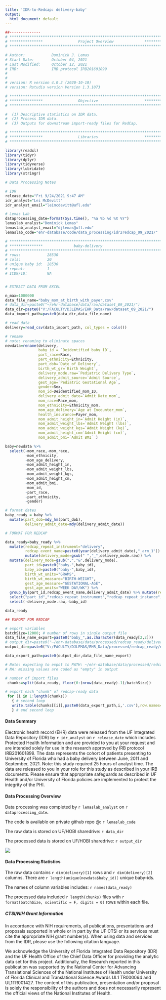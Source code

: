 ```yaml
---
title: 'IDR-to-Redcap: delivery-baby'
output:
  html_document: default
---
```


```r
##-------------- 
# **************************************************************************** #
# ***************                Project Overview              *************** #
# **************************************************************************** #

# Author:            Dominick J. Lemas 
# Start Date:        October 04, 2021 
# Last Modified:     October 12, 2021 
# IRB:               IRB protocol IRB201601899  
#                    
#
# version: R version 4.0.3 (2020-10-10)
# version: Rstudio version Version 1.3.1073 

# **************************************************************************** #
# ***************                Objective                     *************** #
# **************************************************************************** #

#  (1) Descriptive statistics on IDR data. 
#  (2) Process IDR data. 
#  (3) Outputs for downstream import-ready files for RedCap. 


```

```r

# **************************************************************************** #
# ***************                Libraries                     *************** #
# **************************************************************************** #

library(readxl)
library(tidyr)
library(dplyr)
library(tidyverse)
library(lubridate)
library(stringr)

```

```r
# Data Processing Notes

# IDR
release_date="Fri 9/24/2021 9:47 AM"
idr_analyst="Lei McDevitt"
idr_analyst_email="leimcdevitt@ufl.edu"

# Lemas Lab
dataprocessing_date=format(Sys.time(), "%a %b %d %X %Y")
lemaslab_analyst="Dominick Lemas"
lemaslab_analyst_email="djlemas@ufl.edu"
lemaslab_code="ehr-database/code/data_processing/idr2redcap_09_2021/"

```


```r

# **************************************************************************** #
# ***************              baby-delivery                                             
# **************************************************************************** #
# rows:            28530
# cols:            20 
# unique baby id:  28530
# repeat:          1
# ICD9/10:         NA


# EXTRACT DATA FROM EXCEL

n_max=1000000
data_file_name="baby_mom_at_birth_with_payer.csv"
# data_dir=paste0("~/ehr-database/data/raw/dataset_09_2021/")
data_dir=paste0("V:/FACULTY/DJLEMAS/EHR_Data/raw/dataset_09_2021/")
data_import_path=paste0(data_dir,data_file_name)

# read data
delivery=read_csv(data_import_path, col_types = cols()) 

# rename
# note: renaming to eliminate spaces 
newdata=rename(delivery, 
               baby_id = `Deidentified_baby_ID`, 
               part_race=Race,
               part_ethnicity=Ethnicity, 
               part_dob=`Date of Delivery`, 
               birth_wt_gr=`Birth Weight`,
               delivery_mode.raw=`Pediatric Delivery Type`,
               delivery_admit_source=`Admit Source`,
               gest_age=`Pediatric Gestational Age`, 
               gender=Sex, 
               mom_id=Deidentified_mom_ID,
               delivery_admit_date=`Admit Date_mom`, 
               mom_race=Race_mom,
               mom_ethnicity=Ethnicity_mom,
               mom_age_delivery=`Age at Encounter_mom`,
               health_insurance=Payer_mom,
               mom_admit_height_in=`Admit Height (in)`,
               mom_admit_weight_lbs=`Admit Weight (lbs)`,
               mom_admit_weight_kgs=`Admit Weight (kg)`,
               mom_admit_height_cm=`Admit Height (cm)`,
               mom_admit_bmi=`Admit BMI` )

baby=newdata %>%
  select(-mom_race,-mom_race, 
         -mom_ethnicity,
         -mom_age_delivery,
         -mom_admit_height_in, 
         -mom_admit_weight_lbs, 
         -mom_admit_weight_kgs,
         -mom_admit_height_cm, 
         -mom_admit_bmi, 
         -mom_id,
         -part_race,
         -part_ethnicity,
         -gender)

# format dates
baby_ready = baby %>%
  mutate(part_dob=mdy_hm(part_dob),
         delivery_admit_date=mdy(delivery_admit_date))

# FORMAT FOR REDCAP

data_ready=baby_ready %>%
  mutate(redcap_repeat_instrument="delivery",
         redcap_event_name=paste0(year(delivery_admit_date),"_arm_1")) %>%
         mutate(delivery_mode=gsub(" ","_",delivery_mode.raw)) %>%
  mutate(delivery_mode=gsub(",","&",delivery_mode),
         part_id=paste0("baby-",baby_id),
         baby_id=paste0("baby-",baby_id),
         birth_wt_units="GRAMS",
         birth_wt_measure="BIRTH-WEIGHT",
         gest_age_measure="GESTATIONAL-AGE",
         gest_age_units="WEEK DAY/WK") %>%
  group_by(part_id,redcap_event_name,delivery_admit_date) %>% mutate(redcap_repeat_instance = row_number()) %>%
  select("part_id","redcap_repeat_instrument","redcap_repeat_instance","redcap_event_name",everything()) %>%
  select(-delivery_mode.raw,-baby_id) 

data_ready

## EXPORT FOR REDCAP

# export variables
batchSize=12000; # number of rows in single output file
data_file_name_export=paste0("baby_",as.character(data_ready[2,2]))
# output_dir=paste0("~/ehr-database/data/processed/redcap_ready/delivery/")
output_dir=paste0("V:/FACULTY/DJLEMAS/EHR_Data/processed/redcap_ready/delivery/")

data_export_path=paste0(output_dir,data_file_name_export)

# Note: expecting to expot to PATH: ~/ehr-database/data/processed/redcap_ready/delivery/
# NA: missing values are coded as "empty" in output

# number of import files
 chunks=split(data_ready, floor(0:(nrow(data_ready)-1)/batchSize))

# export each "chunk" of redcap-ready data
 for (i in 1:length(chunks))
   { # second loop
   write.table(chunks[[i]],paste0(data_export_path,i,'.csv'),row.names=F,na = "", sep=",")
   } # end second loop        


```

#### __Data Summary__
Electronic health record (EHR) data were released from the UF Integrated Data Repository (IDR) by `r idr_analyst` on `r release_date` which includes Protected Health Information and are provided to you at your request and are intended solely for use in the research approved by IRB protocol IRB201601899. The data represents the cohort of patients presenting to University of Florida who had a baby delivery between June, 2011 and September, 2021. Note: this study required 25 hours of analyst time. The data are released to you in your role for this study as described in your IRB documents. Please ensure that appropriate safeguards as described in UF Health and/or University of Florida policies are implemented to protect the integrity of the PHI.

#### __Data Processing Overview__
Data processing was completed by `r lemaslab_analyst` on `r dataprocessing_date`. 

The code is available on private github repo @: `r lemaslab_code`

The raw data is stored on UF/HOBI sharedrive: `r data_dir`

The processed data is stored on UF/HOBI sharedrive: `r output_dir`

![](data_processing_workflow.png)

#### __Data Processing Statistics__

The raw data contains `r dim(delivery)[1]` rows and `r dim(delivery)[2]` columns. There are `r length(unique(newdata$baby_id))` unique baby-ids. 

The names of column variables includes: `r names(data_ready)`

The processed data included `r length(chunks)` files with `r format(batchSize, scientific = F, digits = 0)` rows within each file.

##### __CTSI/NIH Grant Information__

In accordance with NIH requirements, all publications, presentations and proposals supported in whole or in part by the UF CTSI or its services must cite the appropriate NIH grant number(s). When using data and services from the IDR, please use the following citation language.

We acknowledge the University of Florida Integrated Data Repository (IDR) and the UF Health Office of the Chief Data Officer for providing the analytic data set for this project. Additionally, the Research reported in this publication was supported by the National Center for Advancing Translational Sciences of the National Institutes of Health under University of Florida Clinical and Translational Science Awards UL1 TR000064 and UL1TR001427. The content of this publication, presentation and/or proposal is solely the responsibility of the authors and does not necessarily represent the official views of the National Institutes of Health.


